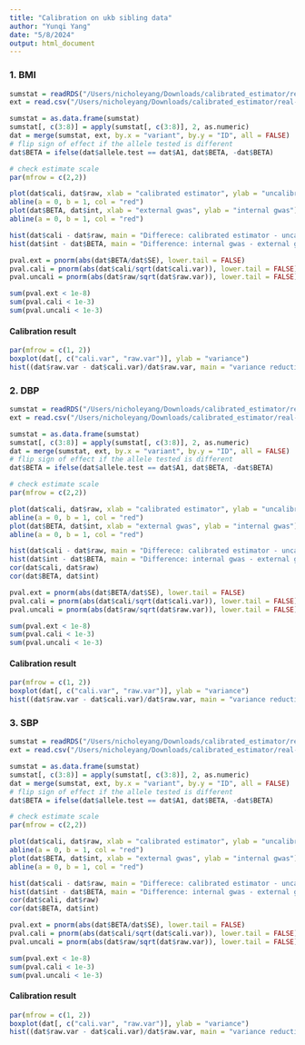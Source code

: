 ```yaml
---
title: "Calibration on ukb sibling data"
author: "Yunqi Yang"
date: "5/8/2024"
output: html_document
---
```


### 1. BMI

```r
sumstat = readRDS("/Users/nicholeyang/Downloads/calibrated_estimator/real-data-analysis/result/sib_calibration_bmi.rds")
ext = read.csv("/Users/nicholeyang/Downloads/calibrated_estimator/real-data-analysis/combined_bmi.linear", sep = "\t")
```


```r
sumstat = as.data.frame(sumstat)
sumstat[, c(3:8)] = apply(sumstat[, c(3:8)], 2, as.numeric)
dat = merge(sumstat, ext, by.x = "variant", by.y = "ID", all = FALSE)
# flip sign of effect if the allele tested is different
dat$BETA = ifelse(dat$allele.test == dat$A1, dat$BETA, -dat$BETA)
```

```r
# check estimate scale
par(mfrow = c(2,2))

plot(dat$cali, dat$raw, xlab = "calibrated estimator", ylab = "uncalibrated estimator")
abline(a = 0, b = 1, col = "red")
plot(dat$BETA, dat$int, xlab = "external gwas", ylab = "internal gwas")
abline(a = 0, b = 1, col = "red")

hist(dat$cali - dat$raw, main = "Differece: calibrated estimator - uncalibrated estimator", xlab = "")
hist(dat$int - dat$BETA, main = "Difference: internal gwas - external gwas", xlab = "")

```

```r
pval.ext = pnorm(abs(dat$BETA/dat$SE), lower.tail = FALSE)
pval.cali = pnorm(abs(dat$cali/sqrt(dat$cali.var)), lower.tail = FALSE)
pval.uncali = pnorm(abs(dat$raw/sqrt(dat$raw.var)), lower.tail = FALSE)

sum(pval.ext < 1e-8)
sum(pval.cali < 1e-3)
sum(pval.uncali < 1e-3)
```

#### Calibration result

```r
par(mfrow = c(1, 2))
boxplot(dat[, c("cali.var", "raw.var")], ylab = "variance")
hist((dat$raw.var - dat$cali.var)/dat$raw.var, main = "variance reduction", xlab = "")
```




### 2. DBP

```r
sumstat = readRDS("/Users/nicholeyang/Downloads/calibrated_estimator/real-data-analysis/result/sib_calibration_dbp.rds")
ext = read.csv("/Users/nicholeyang/Downloads/calibrated_estimator/real-data-analysis/combined_dbp.linear", sep = "\t")
```


```r
sumstat = as.data.frame(sumstat)
sumstat[, c(3:8)] = apply(sumstat[, c(3:8)], 2, as.numeric)
dat = merge(sumstat, ext, by.x = "variant", by.y = "ID", all = FALSE)
# flip sign of effect if the allele tested is different
dat$BETA = ifelse(dat$allele.test == dat$A1, dat$BETA, -dat$BETA)
```

```r
# check estimate scale
par(mfrow = c(2,2))

plot(dat$cali, dat$raw, xlab = "calibrated estimator", ylab = "uncalibrated estimator")
abline(a = 0, b = 1, col = "red")
plot(dat$BETA, dat$int, xlab = "external gwas", ylab = "internal gwas")
abline(a = 0, b = 1, col = "red")

hist(dat$cali - dat$raw, main = "Differece: calibrated estimator - uncalibrated estimator", xlab = "")
hist(dat$int - dat$BETA, main = "Difference: internal gwas - external gwas", xlab = "")
cor(dat$cali, dat$raw)
cor(dat$BETA, dat$int)
```

```r
pval.ext = pnorm(abs(dat$BETA/dat$SE), lower.tail = FALSE)
pval.cali = pnorm(abs(dat$cali/sqrt(dat$cali.var)), lower.tail = FALSE)
pval.uncali = pnorm(abs(dat$raw/sqrt(dat$raw.var)), lower.tail = FALSE)

sum(pval.ext < 1e-8)
sum(pval.cali < 1e-3)
sum(pval.uncali < 1e-3)
```

#### Calibration result

```r
par(mfrow = c(1, 2))
boxplot(dat[, c("cali.var", "raw.var")], ylab = "variance")
hist((dat$raw.var - dat$cali.var)/dat$raw.var, main = "variance reduction", xlab = "")
```


### 3. SBP

```r
sumstat = readRDS("/Users/nicholeyang/Downloads/calibrated_estimator/real-data-analysis/result/sib_calibration_sbp.rds")
ext = read.csv("/Users/nicholeyang/Downloads/calibrated_estimator/real-data-analysis/combined_sbp.linear", sep = "\t")
```


```r
sumstat = as.data.frame(sumstat)
sumstat[, c(3:8)] = apply(sumstat[, c(3:8)], 2, as.numeric)
dat = merge(sumstat, ext, by.x = "variant", by.y = "ID", all = FALSE)
# flip sign of effect if the allele tested is different
dat$BETA = ifelse(dat$allele.test == dat$A1, dat$BETA, -dat$BETA)
```

```r
# check estimate scale
par(mfrow = c(2,2))

plot(dat$cali, dat$raw, xlab = "calibrated estimator", ylab = "uncalibrated estimator")
abline(a = 0, b = 1, col = "red")
plot(dat$BETA, dat$int, xlab = "external gwas", ylab = "internal gwas")
abline(a = 0, b = 1, col = "red")

hist(dat$cali - dat$raw, main = "Differece: calibrated estimator - uncalibrated estimator", xlab = "")
hist(dat$int - dat$BETA, main = "Difference: internal gwas - external gwas", xlab = "")
cor(dat$cali, dat$raw)
cor(dat$BETA, dat$int)
```

```r
pval.ext = pnorm(abs(dat$BETA/dat$SE), lower.tail = FALSE)
pval.cali = pnorm(abs(dat$cali/sqrt(dat$cali.var)), lower.tail = FALSE)
pval.uncali = pnorm(abs(dat$raw/sqrt(dat$raw.var)), lower.tail = FALSE)

sum(pval.ext < 1e-8)
sum(pval.cali < 1e-3)
sum(pval.uncali < 1e-3)
```

#### Calibration result

```r
par(mfrow = c(1, 2))
boxplot(dat[, c("cali.var", "raw.var")], ylab = "variance")
hist((dat$raw.var - dat$cali.var)/dat$raw.var, main = "variance reduction", xlab = "")
```


